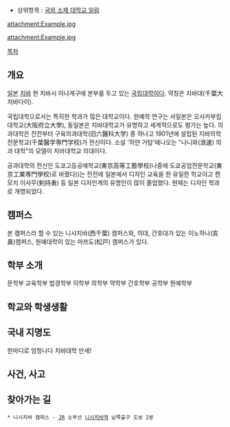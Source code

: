 * 상위항목 : [[국외 소재 대학교 일람]]

attachment:Example.jpg

attachment:Example.jpg

[[목차]]

== 개요 ==
[[일본]]  [[치바]] 현 치바시 이나게구에 본부를 두고 있는  [[국립대학]]이다. 약칭은 치바대(千葉大 치바다이).

국립대학으로서는 특히한 학과가 많은 대학교이다. 원예학 연구는 서일본은 오사카부립대학교(大阪府立大學), 동일본은 치바대학교가 유명하고 세계적으로도 평가는 높다.
의과대학은 전전부터 구육의과대학(旧六醫科大学) 중 하나고 1901년에 설립된 지바의학전문학교(千葉醫学専門学校)가 전신이다. 소설 '하얀 거탑'에나오는 "나니와(浪速) 의과 대학"의 모델이 치바대학교 의대이다.

공과대학의 전신인 도쿄고등공예학교(東京高等工藝學校(나중에 도쿄공업전문학교(東京工業専門學校)로 바꿨다))는 전전에 일본에서 디자인 교육을 한 유일한 학교이고 켄모치 이사무(剣持勇) 등 일본 디자인계의 유명인이 많이 졸업했다. 현재는 디자인 학과로 개명되었다.

== 캠퍼스 ==
본 캠퍼스라 할 수 있는 니시치바(西千葉) 캠퍼스와, 의대, 간호대가 있는 이노하나(亥鼻)캠퍼스, 원예대학이 있는 마쯔도(松戸) 캠퍼스가 있다.

== 학부 소개 ==
문학부
교육학부
법경학부
이학부
의학부
약학부
간호학부
공학부
원예학부

== 학교와 학생생활 ==

== 국내 지명도 ==

한마디로 엄청나다
치바대학 만세!
== 사건, 사고 ==

== 찾아가는 길 ==
 * 니시치바 캠퍼스 - [[JR]] 소부선 [[니시치바역]] 남쪽출구 도보 2분
